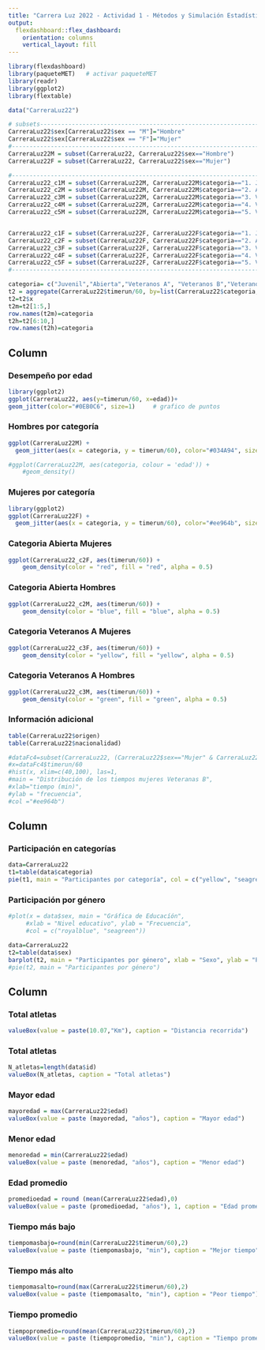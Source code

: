 ```yaml
---
title: "Carrera Luz 2022 - Actividad 1 - Métodos y Simulación Estadística - Leonardo Cuéllar R"
output: 
  flexdashboard::flex_dashboard:
    orientation: columns
    vertical_layout: fill
---
```


```r
library(flexdashboard)
library(paqueteMET)   # activar paqueteMET
library(readr)
library(ggplot2)
library(flextable)

data("CarreraLuz22")

# subsets-----------------------------------------------------------------------
CarreraLuz22$sex[CarreraLuz22$sex == "M"]="Hombre"
CarreraLuz22$sex[CarreraLuz22$sex == "F"]="Mujer"
#-------------------------------------------------------------------------------
CarreraLuz22M = subset(CarreraLuz22, CarreraLuz22$sex=="Hombre")
CarreraLuz22F = subset(CarreraLuz22, CarreraLuz22$sex=="Mujer")

#-------------------------------------------------------------------------------
CarreraLuz22_c1M = subset(CarreraLuz22M, CarreraLuz22M$categoria=="1. Juvenil")
CarreraLuz22_c2M = subset(CarreraLuz22M, CarreraLuz22M$categoria=="2. Abierta")
CarreraLuz22_c3M = subset(CarreraLuz22M, CarreraLuz22M$categoria=="3. Veteranos A")
CarreraLuz22_c4M = subset(CarreraLuz22M, CarreraLuz22M$categoria=="4. Veteranos B")
CarreraLuz22_c5M = subset(CarreraLuz22M, CarreraLuz22M$categoria=="5. Veteranos C")


CarreraLuz22_c1F = subset(CarreraLuz22F, CarreraLuz22F$categoria=="1. Juvenil")
CarreraLuz22_c2F = subset(CarreraLuz22F, CarreraLuz22F$categoria=="2. Abierta")
CarreraLuz22_c3F = subset(CarreraLuz22F, CarreraLuz22F$categoria=="3. Veteranos A")
CarreraLuz22_c4F = subset(CarreraLuz22F, CarreraLuz22F$categoria=="4. Veteranos B")
CarreraLuz22_c5F = subset(CarreraLuz22F, CarreraLuz22F$categoria=="5. Veteranos C")
#-------------------------------------------------------------------------------

categoria= c("Juvenil","Abierta","Veteranos A", "Veteranos B","Veteranos C")
t2 = aggregate(CarreraLuz22$timerun/60, by=list(CarreraLuz22$categoria,CarreraLuz22$sex), FUN= summary)
t2=t2$x
t2m=t2[1:5,] 
row.names(t2m)=categoria
t2h=t2[6:10,] 
row.names(t2h)=categoria

```

Column {data-width=1450 .tabset .tabset}
-----------------------------------------------------------------------

### Desempeño por edad

```r
library(ggplot2)
ggplot(CarreraLuz22, aes(y=timerun/60, x=edad))+
geom_jitter(color="#0EB0C6", size=1)     # grafico de puntos
```

### Hombres por categoría

```r
ggplot(CarreraLuz22M) +
  geom_jitter(aes(x = categoria, y = timerun/60), color="#034A94", size=1)

#ggplot(CarreraLuz22M, aes(categoria, colour = 'edad')) +
    #geom_density()
```

### Mujeres por categoría

```r
library(ggplot2)
ggplot(CarreraLuz22F) +
  geom_jitter(aes(x = categoria, y = timerun/60), color="#ee964b", size=1)
```

### Categoria Abierta Mujeres

```r
ggplot(CarreraLuz22_c2F, aes(timerun/60)) +
    geom_density(color = "red", fill = "red", alpha = 0.5)
```


### Categoria Abierta Hombres

```r
ggplot(CarreraLuz22_c2M, aes(timerun/60)) +
    geom_density(color = "blue", fill = "blue", alpha = 0.5)
```

### Categoria Veteranos A Mujeres

```r
ggplot(CarreraLuz22_c3F, aes(timerun/60)) +
    geom_density(color = "yellow", fill = "yellow", alpha = 0.5)
```

### Categoria Veteranos A Hombres

```r
ggplot(CarreraLuz22_c3M, aes(timerun/60)) +
    geom_density(color = "green", fill = "green", alpha = 0.5)
```


### Información adicional

```r
table(CarreraLuz22$origen)
table(CarreraLuz22$nacionalidad)

#dataFc4=subset(CarreraLuz22, (CarreraLuz22$sex=="Mujer" & CarreraLuz22$categoria=="4. Veteranos #B")) # dataset de mujeres
#x=dataFc4$timerun/60
#hist(x, xlim=c(40,100), las=1,
#main = "Distribución de los tiempos mujeres Veteranas B",
#xlab="tiempo (min)",
#ylab = "frecuencia",
#col ="#ee964b")
```

Column {data-width=650}
-----------------------------------------------------------------------

### Participación en categorías

```r
data=CarreraLuz22
t1=table(data$categoria)
pie(t1, main = "Participantes por categoría", col = c("yellow", "seagreen", "orange", "grey", "royalblue"))
```

### Participación por género

```r
#plot(x = data$sex, main = "Gráfica de Educacíón",
     #xlab = "Nivel educativo", ylab = "Frecuencia", 
     #col = c("royalblue", "seagreen"))

data=CarreraLuz22
t2=table(data$sex)
barplot(t2, main = "Participantes por género", xlab = "Sexo", ylab = "Participantes", col = c("royalblue", "purple"), ylim = c(0, 1400))
#pie(t2, main = "Participantes por género")
```

Column {data-width=150}
-----------------------------------------------------------------------

### Total atletas
```r
valueBox(value = paste(10.07,"Km"), caption = "Distancia recorrida")
```         

### Total atletas

```r
N_atletas=length(data$id)
valueBox(N_atletas, caption = "Total atletas")
```

### Mayor edad

```r
mayoredad = max(CarreraLuz22$edad)
valueBox(value = paste (mayoredad, "años"), caption = "Mayor edad")
```

### Menor edad

```r
menoredad = min(CarreraLuz22$edad)
valueBox(value = paste (menoredad, "años"), caption = "Menor edad")
```

### Edad promedio

```r
promedioedad = round (mean(CarreraLuz22$edad),0)
valueBox(value = paste (promedioedad, "años"), 1, caption = "Edad promedio")
```

### Tiempo más bajo

```r
tiempomasbajo=round(min(CarreraLuz22$timerun/60),2)
valueBox(value = paste (tiempomasbajo, "min"), caption = "Mejor tiempo")
```

### Tiempo más alto

```r
tiempomasalto=round(max(CarreraLuz22$timerun/60),2)
valueBox(value = paste (tiempomasalto, "min"), caption = "Peor tiempo")
```

### Tiempo promedio

```r
tiempopromedio=round(mean(CarreraLuz22$timerun/60),2)
valueBox(value = paste (tiempopromedio, "min"), caption = "Tiempo promedio")
```